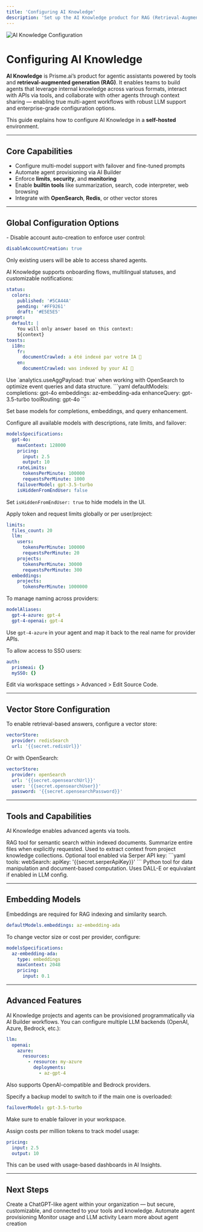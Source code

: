 ```yaml
---
title: 'Configuring AI Knowledge'
description: 'Set up the AI Knowledge product for RAG (Retrieval-Augmented Generation) with model orchestration, rate limits, and vector stores.'
---
```


<Frame>
  <img src="/images/ai-knowledge.png" alt="AI Knowledge Configuration" />
</Frame>

# Configuring AI Knowledge


**AI Knowledge** is Prisme.ai’s product for agentic assistants powered by tools and **retrieval-augmented generation (RAG)**. It enables teams to build agents that leverage internal knowledge across various formats, interact with APIs via tools, and collaborate with other agents through context sharing — enabling true multi-agent workflows with robust LLM support and enterprise-grade configuration options.

This guide explains how to configure AI Knowledge in a **self-hosted** environment.

---

## Core Capabilities

- Configure multi-model support with failover and fine-tuned prompts
- Automate agent provisioning via AI Builder
- Enforce **limits**, **security**, and **monitoring**
- Enable **builtin tools** like summarization, search, code interpreter, web browsing
- Integrate with **OpenSearch**, **Redis**, or other vector stores

---

## Global Configuration Options

<AccordionGroup>

<Accordion title="Account Management">
- Disable account auto-creation to enforce user control:

```yaml
disableAccountCreation: true
```

Only existing users will be able to access shared agents.
</Accordion>

<Accordion title="Onboarding, Toasts & Statuses">
AI Knowledge supports onboarding flows, multilingual statuses, and customizable notifications:

```yaml
status:
  colors:
    published: '#5CA44A'
    pending: '#FF9261'
    draft: '#E5E5E5'
prompt:
  default: |
    You will only answer based on this context:
    ${context}
toasts:
  i18n:
    fr:
      documentCrawled: a été indexé par votre IA 🤖
    en:
      documentCrawled: was indexed by your AI 🤖
```
</Accordion>

<Accordion title="Analytics Settings">
Use `analytics.useAggPayload: true` when working with OpenSearch to optimize event queries and data structure.
</Accordion>

<Accordion title="Model Defaults">
```yaml
defaultModels:
  completions: gpt-4o
  embeddings: az-embedding-ada
  enhanceQuery: gpt-3.5-turbo
  toolRouting: gpt-4o
```

Set base models for completions, embeddings, and query enhancement.
</Accordion>

<Accordion title="Model Specifications">
Configure all available models with descriptions, rate limits, and failover:

```yaml
modelsSpecifications:
  gpt-4o:
    maxContext: 128000
    pricing:
      input: 2.5
      output: 10
    rateLimits:
      tokensPerMinute: 100000
      requestsPerMinute: 1000
    failoverModel: gpt-3.5-turbo
    isHiddenFromEndUser: false
```

Set `isHiddenFromEndUser: true` to hide models in the UI.
</Accordion>

<Accordion title="Rate Limits">
Apply token and request limits globally or per user/project:

```yaml
limits:
  files_count: 20
  llm:
    users:
      tokensPerMinute: 100000
      requestsPerMinute: 20
    projects:
      tokensPerMinute: 30000
      requestsPerMinute: 300
  embeddings:
    projects:
      tokensPerMinute: 1000000
```
</Accordion>

<Accordion title="Model Aliases">
To manage naming across providers:

```yaml
modelAliases:
  gpt-4-azure: gpt-4
  gpt-4-openai: gpt-4
```

Use `gpt-4-azure` in your agent and map it back to the real name for provider APIs.
</Accordion>

<Accordion title="SSO Access">
To allow access to SSO users:

```yaml
auth:
  prismeai: {}
  mySSO: {}
```

Edit via workspace settings > Advanced > Edit Source Code.
</Accordion>

</AccordionGroup>

---

## Vector Store Configuration

To enable retrieval-based answers, configure a vector store:

```yaml
vectorStore:
  provider: redisSearch
  url: '{{secret.redisUrl}}'
```

Or with OpenSearch:

```yaml
vectorStore:
  provider: openSearch
  url: '{{secret.opensearchUrl}}'
  user: '{{secret.opensearchUser}}'
  password: '{{secret.opensearchPassword}}'
```

---

## Tools and Capabilities

AI Knowledge enables advanced agents via tools.

<CardGroup cols={2}>

<Card title="file_search" icon="magnifying-glass-chart">
RAG tool for semantic search within indexed documents.
</Card>

<Card title="file_summary" icon="scroll">
Summarize entire files when explicitly requested.
</Card>

<Card title="documents_rag" icon="book-open">
Used to extract context from project knowledge collections.
</Card>

<Card title="web_search" icon="globe">
Optional tool enabled via Serper API key:
```yaml
tools:
  webSearch:
    apiKey: '{{secret.serperApiKey}}'
```
</Card>

<Card title="code_interpreter" icon="code">
Python tool for data manipulation and document-based computation.
</Card>

<Card title="image_generation" icon="image">
Uses DALL-E or equivalant if enabled in LLM config.
</Card>

</CardGroup>

---

## Embedding Models

Embeddings are required for RAG indexing and similarity search.

```yaml
defaultModels.embeddings: az-embedding-ada
```

To change vector size or cost per provider, configure:

```yaml
modelsSpecifications:
  az-embedding-ada:
    type: embeddings
    maxContext: 2048
    pricing:
      input: 0.1
```

---

## Advanced Features

<AccordionGroup>

<Accordion title="AI Builder Automation">
AI Knowledge projects and agents can be provisioned programmatically via AI Builder workflows.
</Accordion>

<Accordion title="Multi-LLM & Region Routing">
You can configure multiple LLM backends (OpenAI, Azure, Bedrock, etc.):

```yaml
llm:
  openai:
    azure:
      resources:
        - resource: my-azure
          deployments:
            - az-gpt-4
```

Also supports OpenAI-compatible and Bedrock providers.
</Accordion>

<Accordion title="Failover Models">
Specify a backup model to switch to if the main one is overloaded:

```yaml
failoverModel: gpt-3.5-turbo
```

Make sure to enable failover in your workspace.
</Accordion>

<Accordion title="Token Management & Billing">
Assign costs per million tokens to track model usage:

```yaml
pricing:
  input: 2.5
  output: 10
```

This can be used with usage-based dashboards in AI Insights.
</Accordion>

</AccordionGroup>

---

## Next Steps

<CardGroup cols={2}>
  <Card
    title="SecureChat"
    icon="comment"
    href="/self-hosting/configuration/ai-securechat"
  >
    Create a ChatGPT-like agent within your organization — but secure, customizable, and connected to your tools and knowledge.
  </Card>
  <Card
    title="AI Builder"
    icon="wand-magic"
    href="/self-hosting/configuration/ai-builder"
  >
    Automate agent provisioning
  </Card>
  <Card
    title="Monitoring & Logs"
    icon="chart-column"
    href="/self-hosting/kubernetes/prometheus-grafana-operator"
  >
    Monitor usage and LLM activity
  </Card>
  <Card
    title="Create an agent"
    icon="wand-magic"
    href="/create-agents/overview"
  >
    Learn more about agent creation
  </Card>
</CardGroup>